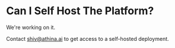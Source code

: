 # Can I Self Host The Platform?

We're working on it.

Contact shiv@athina.ai to get access to a self-hosted deployment.

